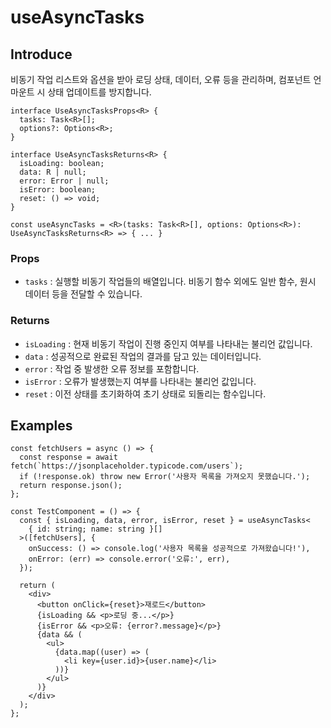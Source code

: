 # useAsyncTasks

## Introduce

비동기 작업 리스트와 옵션을 받아 로딩 상태, 데이터, 오류 등을 관리하며, 컴포넌트 언마운트 시 상태 업데이트를 방지합니다.

```tsx
interface UseAsyncTasksProps<R> {
  tasks: Task<R>[];
  options?: Options<R>;
}

interface UseAsyncTasksReturns<R> {
  isLoading: boolean;
  data: R | null;
  error: Error | null;
  isError: boolean;
  reset: () => void;
}

const useAsyncTasks = <R>(tasks: Task<R>[], options: Options<R>): UseAsyncTasksReturns<R> => { ... }
```

### Props

- `tasks` : 실행할 비동기 작업들의 배열입니다. 비동기 함수 외에도 일반 함수, 원시 데이터 등을 전달할 수 있습니다.

### Returns

- `isLoading` : 현재 비동기 작업이 진행 중인지 여부를 나타내는 불리언 값입니다.
- `data` : 성공적으로 완료된 작업의 결과를 담고 있는 데이터입니다.
- `error` : 작업 중 발생한 오류 정보를 포함합니다.
- `isError` : 오류가 발생했는지 여부를 나타내는 불리언 값입니다.
- `reset` : 이전 상태를 초기화하여 초기 상태로 되돌리는 함수입니다.

## Examples

```tsx copy filename="TestComponent.tsx"
const fetchUsers = async () => {
  const response = await fetch(`https://jsonplaceholder.typicode.com/users`);
  if (!response.ok) throw new Error('사용자 목록을 가져오지 못했습니다.');
  return response.json();
};

const TestComponent = () => {
  const { isLoading, data, error, isError, reset } = useAsyncTasks<
    { id: string; name: string }[]
  >([fetchUsers], {
    onSuccess: () => console.log('사용자 목록을 성공적으로 가져왔습니다!'),
    onError: (err) => console.error('오류:', err),
  });

  return (
    <div>
      <button onClick={reset}>재로드</button>
      {isLoading && <p>로딩 중...</p>}
      {isError && <p>오류: {error?.message}</p>}
      {data && (
        <ul>
          {data.map((user) => (
            <li key={user.id}>{user.name}</li>
          ))}
        </ul>
      )}
    </div>
  );
};
```
